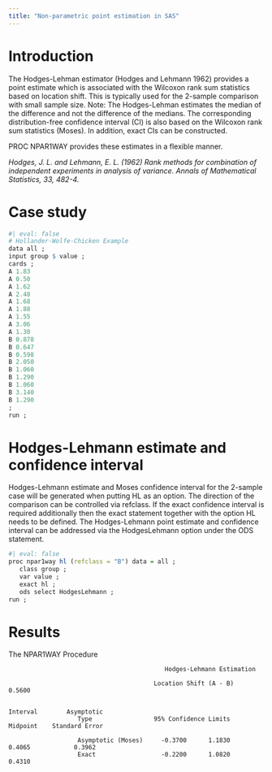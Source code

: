 ```yaml
---
title: "Non-parametric point estimation in SAS"
---
```


# Introduction

The Hodges-Lehman estimator (Hodges and Lehmann 1962) provides a point estimate which is associated with the Wilcoxon rank sum statistics based on location shift. This is typically used for the 2-sample comparison with small sample size. Note: The Hodges-Lehman estimates the median of the difference and not the difference of the medians. The corresponding distribution-free confidence interval (CI) is also based on the Wilcoxon rank sum statistics (Moses). In addition, exact CIs can be constructed.

PROC NPAR1WAY provides these estimates in a flexible manner.

*Hodges, J. L. and Lehmann, E. L. (1962) Rank methods for combination of independent experiments in analysis of variance. Annals of Mathematical Statistics, 33, 482-4.*

# Case study

```r
#| eval: false
# Hollander-Wolfe-Chicken Example
data all ;
input group $ value ; 
cards ;
A 1.83
A 0.50
A 1.62
A 2.48
A 1.68
A 1.88
A 1.55
A 3.06
A 1.30
B 0.878
B 0.647
B 0.598
B 2.050
B 1.060
B 1.290
B 1.060
B 3.140
B 1.290
; 
run ;

```

# Hodges-Lehmann estimate and confidence interval

Hodges-Lehmann estimate and Moses confidence interval for the 2-sample case will be generated when putting HL as an option. The direction of the comparison can be controlled via refclass. If the exact confidence interval is required additionally then the exact statement together with the option HL needs to be defined. The Hodges-Lehmann point estimate and confidence interval can be addressed via the HodgesLehmann option under the ODS statement.

```r
#| eval: false
proc npar1way hl (refclass = "B") data = all ;
   class group ;
   var value ;
   exact hl ;
   ods select HodgesLehmann ;
run ;
```

# Results

The NPAR1WAY Procedure

```         
                                           Hodges-Lehmann Estimation                                                
                                                                                                                    
                                        Location Shift (A - B)    0.5600                                            
                                                                                                                    
                                                                   Interval        Asymptotic                       
                   Type                 95% Confidence Limits      Midpoint    Standard Error                       
                                                                                                                    
                   Asymptotic (Moses)     -0.3700      1.1830        0.4065            0.3962                       
                   Exact                  -0.2200      1.0820        0.4310                                         
```
